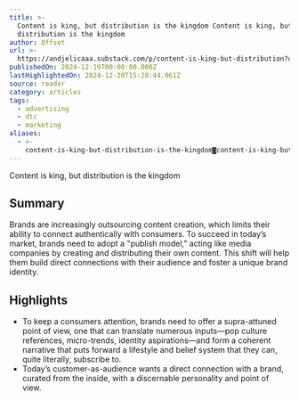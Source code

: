 ```yaml
---
title: >-
  Content is king, but distribution is the kingdom Content is king, but
  distribution is the kingdom
author: Offset
url: >-
  https://andjelicaaa.substack.com/p/content-is-king-but-distribution?utm_source=post-email-title&publication_id=18831&post_id=153261362&utm_campaign=email-post-title&isFreemail=false&r=og9hp&triedRedirect=true&utm_medium=email
publishedOn: 2024-12-19T00:00:00.000Z
lastHighlightedOn: 2024-12-20T15:28:44.961Z
source: reader
category: articles
tags:
  - advertising
  - dtc
  - marketing
aliases:
  - >-
    content-is-king-but-distribution-is-the-kingdom◙content-is-king-but-distribution-is-the-kingdom
---
```

Content is king, but distribution is the kingdom

## Summary

Brands are increasingly outsourcing content creation, which limits their ability to connect authentically with consumers. To succeed in today’s market, brands need to adopt a "publish model," acting like media companies by creating and distributing their own content. This shift will help them build direct connections with their audience and foster a unique brand identity.

## Highlights
- To keep a consumers attention, brands need to offer a supra-attuned point of view, one that can translate numerous inputs—pop culture references, micro-trends, identity aspirations—and form a coherent narrative that puts forward a lifestyle and belief system that they can, quite literally, subscribe to.
- Today’s customer-as-audience wants a direct connection with a brand, curated from the inside, with a discernable personality and point of view.
